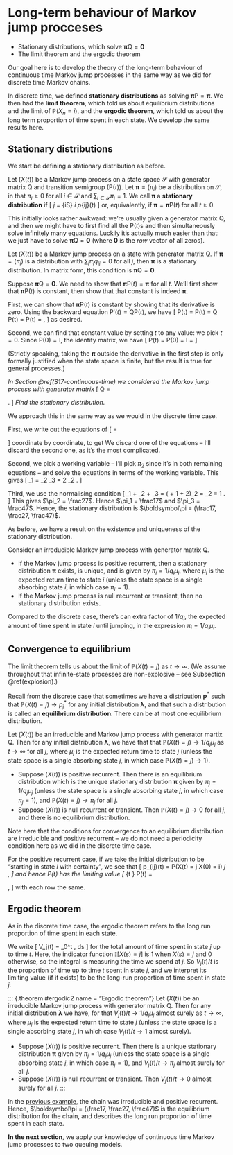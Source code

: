 # Long-term behaviour of Markov jump procceses  {#S20-long-term-jump}


::: {.mysummary}
* Stationary distributions, which solve $\boldsymbol\pi\mathsf Q = \mathbf 0$
* The limit theorem and the ergodic theorem
:::



Our goal here is to develop the theory of the long-term behaviour of continuous time Markov jump processes in the same way as we did for discrete time Markov chains.

In discrete time, we defined **stationary distributions** as solving $\boldsymbol\pi\mathsf P = \boldsymbol\pi$. We then had the **limit theorem**, which told us about equilibrium distributions and the limit of $\mathbb P(X_n = i)$, and the **ergodic theorem**, which told us about the long term proportion of time spent in each state. We develop the same results here.


## Stationary distributions  {#stationary-jump}

We start be defining a stationary distribution as before.


::: {.definition #statdist2}
Let $(X(t))$ be a Markov jump process on a state space $\mathcal S$ with generator matrix $\mathsf Q$ and transition semigroup $(\mathsf P(t))$.
Let $\boldsymbol \pi = (\pi_i)$ be a distribution on $\mathcal S$, in that $\pi_i \geq 0$ for all $i \in \mathcal S$ and $\sum_{i \in \mathcal S} \pi_i = 1$. We call $\boldsymbol \pi$ a **stationary distribution** if
	\[ \pi_j = \sum_{i\in \mathcal S} \pi_i p_{ij}(t) \quad \text{for all $j \in \mathcal S$ and $t \geq 0$,} \]
or, equivalently, if $\boldsymbol \pi = \boldsymbol \pi\mathsf P(t)$ for all $t \geq 0$.
:::

This initially looks rather awkward: we're usually given a generator matrix $\mathsf Q$, and then we might have to first find all the $\mathsf P(t)$s and then simultaneously solve infinitely many equations. Luckily it's actually much easier than that: we just have to solve $\boldsymbol\pi \mathsf Q = \mathbf 0$ (where $\mathbf 0$ is the *row* vector of all zeros).


::: {.theorem #statQ}
Let $(X(t))$ be a Markov jump process on a state with generator matrix $\mathsf Q$. If $\boldsymbol\pi = (\pi_i)$ is a distribution with $\sum_i \pi_i q_{ij} = 0$ for all $j$, then $\boldsymbol\pi$ is a stationary distribution. In matrix form, this condition is $\boldsymbol\pi \mathsf Q = \mathbf 0$.
:::


::: {.proof}
Suppose $\boldsymbol\pi \mathsf Q = \mathbf 0$. We need to show that $\boldsymbol\pi\mathsf P(t) = \boldsymbol\pi$ for all $t$. We'll first show that $\boldsymbol\pi\mathsf P(t)$ is constant, then show that that constant is indeed $\boldsymbol\pi$.

First, we can show that $\boldsymbol \pi\mathsf P(t)$ is constant by showing that its derivative is zero. Using the backward equation $\mathsf P'(t) = \mathsf Q \mathsf P(t)$, we have
\[ \frac{\mathrm d}{\mathrm dt}\boldsymbol \pi\mathsf P(t) = \boldsymbol \pi \frac{\mathrm d}{\mathrm dt} \mathsf P(t) = \boldsymbol \pi \mathsf Q \mathsf P(t) = \boldsymbol 0 \mathsf P(t) = \boldsymbol 0, \]
as desired.

Second, we can find that constant value by setting $t$ to any value:  we pick $t = 0$. Since $\mathsf P(0) = \mathsf I$, the identity matrix, we have 
\[ \boldsymbol \pi\mathsf P(t) = \boldsymbol \pi\mathsf P(0) = \boldsymbol \pi\mathsf I = \boldsymbol \pi \qquad \text{for all $t$.} \]
:::

(Strictly speaking, taking the $\boldsymbol\pi$ outside the derivative in the first step is only formally justified when the state space is finite, but the result is true for general processes.)

::: {.example #stat-cont-ex}
*In Section \@ref(S17-continuous-time) we considered the Markov jump process with generator matrix*
 \[ \mathsf Q = \begin{pmatrix} -2 & 2 & 0 \\
 1 & -3 & 2 \\
 0 & 1 & -1 \end{pmatrix} . \]
*Find the stationary distribution.*

We approach this in the same way as we would in the discrete time case.

First, we write out the equations of 
\[ \begin{pmatrix} \pi_1 & \pi_2 & \pi_3 \end{pmatrix}\begin{pmatrix} -2 & 2 & 0 \\
 1 & -3 & 2 \\
 0 & 1 & -1 \end{pmatrix} = \begin{pmatrix} 0 & 0 & 0 \end{pmatrix}    \]
coordinate by coordinate, to get
\begin{align*}
    -2\pi_1 + \phantom{2}\pi_2 \phantom{{}+\pi_3} &= 0 \\
    2\pi_1 - 3\pi_2 + \pi_3 &= 0 \\
    2\pi_2 - \pi_3 &= 0 .
\end{align*}
We discard one of the equations -- I'll discard the second one, as it's the most complicated.

Second, we pick a working variable -- I'll pick $\pi_2$ since it's in both remaining equations -- and solve the equations in terms of the working variable. This gives
\[ \pi_1 = \tfrac12 \pi_2 \qquad \pi_3 = 2 \pi_2 . \]

Third, we use the normalising condition
\[ \pi_1 + \pi_2 + \pi_3 = \left(\tfrac12 + 1 + 2\right)\pi_2 = \tfrac72 \pi_2 = 1 . \]
This gives $\pi_2 = \frac27$. Hence $\pi_1 = \frac17$ and $\pi_3 = \frac47$. Hence, the stationary distribution is $\boldsymbol\pi = (\frac17, \frac27, \frac47)$.
:::

As before, we have a result on the existence and uniqueness of the stationary distribution.

::: {.theorem #statex}
Consider an irreducible Markov jump process with generator matrix $\mathsf Q$.

* If the Markov jump process is positive recurrent, then a stationary distribution $\boldsymbol \pi$ exists, is unique, and is given by $\pi_i = 1/q_i\mu_{i}$, where $\mu_{i}$ is the expected return time to state $i$ (unless the state space is a single absorbing state $i$, in which case $\pi_i = 1$).
* If the Markov jump process is null recurrent or transient, then no stationary distribution exists.
:::

Compared to the discrete case, there's can extra factor of $1/q_i$, the expected amount of time spent in state $i$ until jumping, in the expression $\pi_i = 1/q_i\mu_{i}$.



## Convergence to equilibrium  {#convergernce-cont}

The limit theorem tells us about the limit of $\mathbb P(X(t) = j)$ as $t \to \infty$. (We assume throughout that infinite-state processes are non-explosive -- see Subsection \@ref(explosion).)

Recall from the discrete case that sometimes we have a distribution $\mathbf p^*$ such that $\mathbb P(X(t) = j) \to p^*_j$ for any initial distribution $\boldsymbol\lambda$, and that such a distribution is called an **equilibrium distribution**. There can be at most one equilibrium distribution.

::: {.theorem #limit-cont name="Limit theorem"}
Let $(X(t))$ be an irreducible and Markov jump process with generator martix $\mathsf Q$. Then for any initial distribution $\boldsymbol\lambda$, we have that that  $\mathbb P(X(t) = j) \to 1/q_j\mu_j$ as $t \to \infty$ for all $j$, where $\mu_j$ is the expected return time to state $j$ (unless the state space is a single absorbing state $j$, in which case $\mathbb P(X(t) = j) \to 1$).

* Suppose $(X(t))$ is positive recurrent. Then there is an equilibrium distribution which is the unique stationary distribution $\boldsymbol\pi$ given by $\pi_j = 1/q_j\mu_j$ (unless the state space is a single absorbing state $j$, in which case $\pi_j = 1$), and $\mathbb P(X(t) = j) \to \pi_j$ for all $j$.
* Suppose $(X(t))$ is null recurrent or transient. Then $\mathbb P(X(t) = j) \to 0$ for all $j$, and there is no equilibrium distribution.
:::

Note here that the conditions for convergence to an equilibrium distribution are irreducible and positive recurrent -- we do not need a periodicity condition here as we did in the discrete time case.

For the positive recurrent case, if we take the initial distribution to be "starting in state $i$ with certainty", we see that
\[ p_{ij}(t) = \mathbb P\big(X(t) = j \mid X(0) = i\big) \to \pi_j , \]
and hence $\mathsf P(t)$ has the limiting value
\[ \lim_{t \to \infty} \mathsf P(t) = \begin{pmatrix} \pi_1 & \pi_2 & \cdots & \pi_n \\
\pi_1 & \pi_2 & \cdots & \pi_n \\
\vdots & \vdots & \vdots & \vdots \\
\pi_1 & \pi_2 & \cdots & \pi_n \end{pmatrix} , \]
with each row the same.


## Ergodic theorem {#ergodic-cont}

As in the discrete time case, the ergodic theorem refers to the long run proportion of time spent in each state.

We write
\[ V_j(t) = \int_0^t \mathbb{I}\big[X(s) = j\big]\, \mathrm ds \]
for the total amount of time spent in state $j$ up to time $t$.
Here, the indicator function $\mathbb{I}\big[X(s) = j\big]$ is $1$ when $X(s) = j$ and $0$ otherwise, so the integral is measuring the time we spend at $j$. So $V_j(t)/t$ is the proportion of time up to time $t$ spent in state $j$, and we interpret its limiting value (if it exists) to be the long-run proportion of time spent in state $j$.

::: {.theorem #ergodic2 name = "Ergodic theorem"}
Let $(X(t))$ be an irreducible Markov jump process with generator matrix $\mathsf Q$. Then for any initial distribution $\boldsymbol\lambda$ we have, for that $V_j(t)/t \to 1/q_j\mu_j$ almost surely as $t \to \infty$, where $\mu_j$ is the expected return time to state $j$ (unless the state space is a single absorbing state $j$, in which case $V_j(t)/t \to 1$ almost surely).

* Suppose $(X(t))$ is positive recurrent. Then there is a unique stationary distribution $\boldsymbol\pi$ given by $\pi_j = 1/q_j\mu_j$ (unless the state space is a single absorbing state $j$, in which case $\pi_j = 1$), and $V_j(t)/t \to \pi_j$ almost surely for all $j$.
* Suppose $(X(t))$ is null recurrent or transient. Then $V_j(t)/t \to 0$ almost surely for all $j$.
:::

::: {.example #ergodic-ex-cont}
In the [previous example](#stat-cont-ex), the chain was irreducible and positive recurrent. Hence, $\boldsymbol\pi = (\frac17, \frac27, \frac47)$ is the equilibrium distribution for the chain, and describes the long run proportion of time spent in each state.
:::



::: {.mysummary}
**In the next section**, we apply our knowledge of continuous time Markov jump processes to two queuing models.
:::